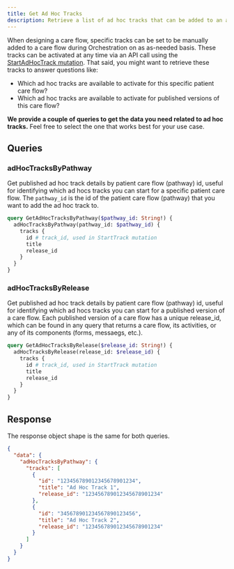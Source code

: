 ```yaml
---
title: Get Ad Hoc Tracks
description: Retrieve a list of ad hoc tracks that can be added to an active patient care flow
---
```


When designing a care flow, specific tracks can be set to be manually added to a care flow during Orchestration on as as-needed basis. These tracks can be activated at any time via an API call using the [StartAdHocTrack mutation](/awell-orchestration/api-reference/mutations/start-ad-hoc-track). That said, you might want to retrieve these tracks to answer questions like:

- Which ad hoc tracks are available to activate for this specific patient care flow?
- Which ad hoc tracks are available to activate for published versions of this care flow?

**We provide a couple of queries to get the data you need related to ad hoc tracks.** Feel free to select the one that works best for your use case.

## Queries

### adHocTracksByPathway

Get published ad hoc track details by patient care flow (pathway) id, useful for identifying which ad hocs tracks you can start for a specific patient care flow. The `pathway_id` is the id of the patient care flow (pathway) that you want to add the ad hoc track to.

```graphql
query GetAdHocTracksByPathway($pathway_id: String!) {
  adHocTracksByPathway(pathway_id: $pathway_id) {
    tracks {
      id # track_id, used in StartTrack mutation
      title
      release_id
    }
  }
}
```

### adHocTracksByRelease

Get published ad hoc track details by patient care flow (pathway) id, useful for identifying which ad hocs tracks you can start for a published version of a care flow. Each published version of a care flow has a unique release_id, which can be found in any query that returns a care flow, its activities, or any of its components (forms, messaegs, etc.).

```graphql
query GetAdHocTracksByRelease($release_id: String!) {
  adHocTracksByRelease(release_id: $release_id) {
    tracks {
      id # track_id, used in StartTrack mutation
      title
      release_id
    }
  }
}
```

## Response

The response object shape is the same for both queries.

```json
{
  "data": {
    "adHocTracksByPathway": {
      "tracks": [
        {
          "id": "123456789012345678901234",
          "title": "Ad Hoc Track 1",
          "release_id": "123456789012345678901234"
        },
        {
          "id": "345678901234567890123456",
          "title": "Ad Hoc Track 2",
          "release_id": "123456789012345678901234"
        }
      ]
    }
  }
}
```
